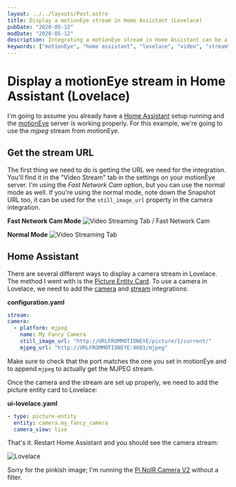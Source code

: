 ```yaml
---
layout: ../../layouts/Post.astro
title: Display a motionEye stream in Home Assistant (Lovelace)
pubDate: "2020-05-12"
modDate: "2020-05-12"
description: Integrating a motionEye stream in Home Assistant can be a bit tricky. This post shows you how to do it with a picture entity card in Lovelace.
keywords: ["motionEye", "home assistant", "lovelace", "video", "stream"]
---
```



# Display a motionEye stream in Home Assistant (Lovelace)

I'm going to assume you already have a [Home Assistant](https://www.home-assistant.io/) setup running and the [motionEye](https://github.com/ccrisan/motioneye/wiki) server is working properly. For this example, we're going to use the _mjpeg_ stream from motionEye.

## Get the stream URL

The first thing we need to do is getting the URL we need for the integration. You'll find it in the "Video Stream" tab in the settings on your motionEye server. I'm using the _Fast Network Cam_ option, but you can use the normal mode as well. If you're using the normal mode, note down the Snapshot URL too, it can be used for the `still_image_url` property in the camera integration.

**Fast Network Cam Mode**
<Image src={video_streaming_fast_network_cam} alt="Video Streaming Tab / Fast Network Cam" />

**Normal Mode**
<Image src={video_streaming} alt="Video Streaming Tab" />


## Home Assistant

There are several different ways to display a camera stream in Lovelace. The method I went with is the [Picture Entity Card](https://www.home-assistant.io/lovelace/picture-entity/). To use a camera in Lovelace, we need to add the [camera](https://www.home-assistant.io/integrations/mjpeg/) and [stream](https://www.home-assistant.io/integrations/stream/) integrations:

**configuration.yaml**

```yaml
stream:
camera:
  - platform: mjpeg
    name: My Fancy Camera
    still_image_url: "http://URLFROMMOTIONEYE/picture/1/current/"
    mjpeg_url: "http://URLFROMMOTIONEYE:8081/mjpeg"
```

Make sure to check that the port matches the one you set in motionEye and to append `mjpeg` to actually get the MJPEG stream.

Once the camera and the stream are set up properly, we need to add the picture entity card to Lovelace:

**ui-lovelace.yaml**

```yaml
- type: picture-entity
  entity: camera.my_fancy_camera
  camera_view: live
```

That's it. Restart Home Assistant and you should see the camera stream:

<Image src={lovelace} alt="Lovelace" />

Sorry for the pinkish image; I'm running the [Pi NoIR Camera V2](https://www.raspberrypi.org/products/pi-noir-camera-v2/) without a filter.
